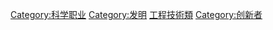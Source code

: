 {{Catnav|頁面分類|人类社会|科技|发明}}
{{Catnav|頁面分類|人类社会|知識|科技|发明}}
{{Catnav|頁面分類|人类社会|人物|各職業人物}}
{{Catnav|頁面分類|人物|各職業人物}}

{{catmore|發明家}}
{{Commonscat|Inventors}}

[[Category:科学职业|Category:科学职业]]
[[Category:发明|Category:发明]]
[[Category:工程技術類|]]
[[Category:创新者|Category:创新者]]